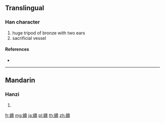 {{character info/new}}
==Translingual==

===Han character===
{{Han char|rn=167|rad=金|as=12|sn=20|four=|canj=CBUL}}

# huge tripod of bronze with two ears
# sacrificial vessel

====References====
* {{Han ref|kx=1324.161|hdz=64256.050|uh=9424|ud=37924}}

----

==Mandarin==

===Hanzi===
{{cmn-hanzi|pin=[[dǐng]] ([[ding3]])|wg=ting<sup>3</sup>}}

# {{defn|lang=cmn|sort=金12}}

[[fr:鐤]]
[[mg:鐤]]
[[ja:鐤]]
[[pl:鐤]]
[[th:鐤]]
[[zh:鐤]]